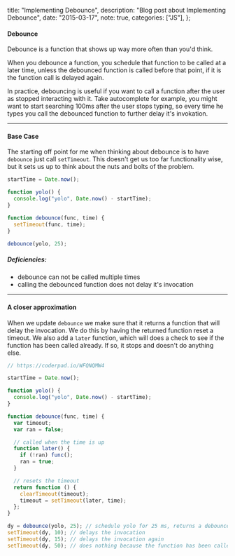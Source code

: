   title: "Implementing Debounce",
  description: "Blog post about Implementing Debounce",
  date: "2015-03-17",
  note: true,
  categories: ["JS"],
};

#### Debounce

Debounce is a function that shows up way more often than you'd think.

When you debounce a function, you schedule that function to be called at a later time,
unless the debounced function is called before that point, if it is the function call
is delayed again.

In practice, debouncing is useful if you want to call a function after the user as stopped interacting with it. Take autocomplete for example, you might want to start searching 100ms after the user stops typing, so every time he types you call the debounced function to further delay it's invokation.

---

#### Base Case

The starting off point for me when thinking about debounce is to have `debounce`
just call `setTimeout`. This doesn't get us too far functionality wise, but it sets us up
to think about the nuts and bolts of the problem.

```js
startTime = Date.now();

function yolo() {
  console.log("yolo", Date.now() - startTime);
}

function debounce(func, time) {
  setTimeout(func, time);
}

debounce(yolo, 25);
```

##### Deficiencies:

- debounce can not be called multiple times
- calling the debounced function does not delay it's invocation

---

#### A closer approximation

When we update `debounce` we make sure that it returns a function that will delay the invocation.
We do this by having the returned function reset a timeout. We also add a `later` function, which
will does a check to see if the function has been called already. If so, it stops and doesn't do anything else.

```js
// https://coderpad.io/WFQNQMW4

startTime = Date.now();

function yolo() {
  console.log("yolo", Date.now() - startTime);
}

function debounce(func, time) {
  var timeout;
  var ran = false;

  // called when the time is up
  function later() {
    if (!ran) func();
    ran = true;
  }

  // resets the timeout
  return function () {
    clearTimeout(timeout);
    timeout = setTimeout(later, time);
  };
}

dy = debounce(yolo, 25); // schedule yolo for 25 ms, returns a debounced function
setTimeout(dy, 10); // delays the invocation
setTimeout(dy, 15); // delays the invocation again
setTimeout(dy, 50); // does nothing because the function has been called already
```
